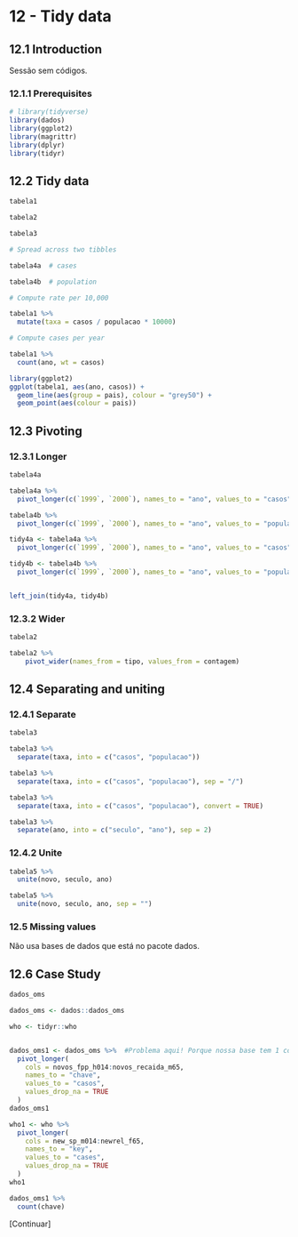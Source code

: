 # 12 - Tidy data

## 12.1 Introduction

Sessão sem códigos.


### 12.1.1 Prerequisites

```r
# library(tidyverse)
library(dados)
library(ggplot2)
library(magrittr)
library(dplyr)
library(tidyr)
```

## 12.2 Tidy data

```r

tabela1

tabela2

tabela3

# Spread across two tibbles

tabela4a  # cases

tabela4b  # population
```

```r
# Compute rate per 10,000

tabela1 %>% 
  mutate(taxa = casos / populacao * 10000)
```

```r
# Compute cases per year

tabela1 %>% 
  count(ano, wt = casos)
```

```r
library(ggplot2)
ggplot(tabela1, aes(ano, casos)) + 
  geom_line(aes(group = pais), colour = "grey50") + 
  geom_point(aes(colour = pais))
```

## 12.3 Pivoting

### 12.3.1 Longer


```r
tabela4a
```

```r
tabela4a %>% 
  pivot_longer(c(`1999`, `2000`), names_to = "ano", values_to = "casos")
```

```r
tabela4b %>% 
  pivot_longer(c(`1999`, `2000`), names_to = "ano", values_to = "populacao")
```


```r
tidy4a <- tabela4a %>% 
  pivot_longer(c(`1999`, `2000`), names_to = "ano", values_to = "casos")

tidy4b <- tabela4b %>% 
  pivot_longer(c(`1999`, `2000`), names_to = "ano", values_to = "populacao")


left_join(tidy4a, tidy4b)
```


### 12.3.2 Wider

```r
tabela2
```

```r
tabela2 %>%
    pivot_wider(names_from = tipo, values_from = contagem)
```

## 12.4 Separating and uniting

### 12.4.1 Separate

```r
tabela3
```

```r
tabela3 %>% 
  separate(taxa, into = c("casos", "populacao"))
```

```r
tabela3 %>% 
  separate(taxa, into = c("casos", "populacao"), sep = "/")
```


```r
tabela3 %>% 
  separate(taxa, into = c("casos", "populacao"), convert = TRUE)
```




```r
tabela3 %>% 
  separate(ano, into = c("seculo", "ano"), sep = 2)
```

### 12.4.2 Unite

```r
tabela5 %>% 
  unite(novo, seculo, ano)
```

```r
tabela5 %>% 
  unite(novo, seculo, ano, sep = "")
```



### 12.5 Missing values

Não usa bases de dados que está no pacote dados.


## 12.6 Case Study

```r
dados_oms
```

```r

dados_oms <- dados::dados_oms

who <- tidyr::who


dados_oms1 <- dados_oms %>%  #Problema aqui! Porque nossa base tem 1 coluna a menos?
  pivot_longer(
    cols = novos_fpp_h014:novos_recaida_m65, 
    names_to = "chave", 
    values_to = "casos", 
    values_drop_na = TRUE
  )
dados_oms1
```

```r
who1 <- who %>% 
  pivot_longer(
    cols = new_sp_m014:newrel_f65, 
    names_to = "key", 
    values_to = "cases", 
    values_drop_na = TRUE
  )
who1
```


```r
dados_oms1 %>% 
  count(chave)
```

[Continuar]
